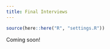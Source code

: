 ```yaml
---
title: Final Interviews
---
```


```r
source(here::here("R", "settings.R"))
```

Coming soon!
